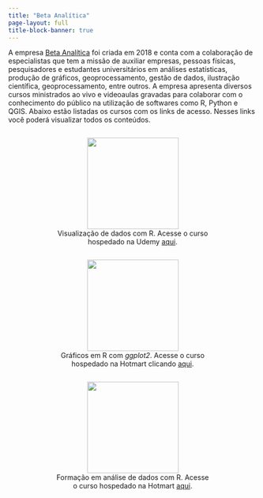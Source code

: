 ---
title: "Beta Analítica"
page-layout: full
title-block-banner: true
---

A empresa [Beta Analítica](https://betaanalitica.com.br/) foi criada em 2018 e conta com a colaboração de especialistas que tem a missão de auxiliar empresas, pessoas físicas, pesquisadores e estudantes universitários em análises estatísticas, produção de gráficos, geoprocessamento, gestão de dados, ilustração científica, geoprocessamento, entre outros. A empresa apresenta diversos cursos ministrados ao vivo e videoaulas gravadas para colaborar com o conhecimento do público na utilização de softwares como R, Python e QGIS. Abaixo estão listadas os cursos com os links de acesso. Nesses links você poderá visualizar todos os conteúdos.

<center>

::: box
<p>![](images/5579842_60e2.jpg){width="185"} <br> Visualização de dados com R. Acesse o curso hospedado na Udemy [aqui](https://www.udemy.com/course/visualizacao-dados-r/).</p>
:::

::: box
<p>![](images/ggplot2_hotmart.png){width="185"} <br> Gráficos em R com *ggplot2*. Acesse o curso hospedado na Hotmart clicando [aqui](https://hotmart.com/pt-br/marketplace/produtos/graficos-em-r-com-ggplot2/H55031467J).</p>
:::

::: box
<p>![](images/formacao_analise_dados_hotmart.png){width="185"} <br> Formação em análise de dados com R. Acesse o curso hospedado na Hotmart [aqui](https://pay.hotmart.com/F76952913J?checkoutMode=10&bid=1699841041995).</p>
:::

</center>

```{=html}
<style>
div.box {
    width: 320px;
    display: inline-block;
}
</style>
```
